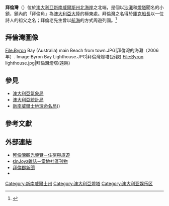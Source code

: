 {{Infobox Australian Place | type = town
| name     = 拜倫灣
| state    = 新南威爾斯州
| image    = Byron Lighthouse looking south 2004-28-12.JPG
| caption  = 從拜倫灣燈塔遠眺太羅海灘(Tallow beach)
| lga      = 拜倫郡政府
| postcode = 2481
| pop      = 5,609
| pop_footnotes=<ref name="abs">{{Census 2006 AUS|id=SSC16597|name=Byron Bay (State Suburb)|accessdate=2007-09-05|quick=on}}</ref>
| elevation= 3
| coordinates={{Coord|28|38|35.04|S|153|36|54.47|E|region:AU-NSW_type:city(9000)|display=inline,title}}
| pushpin_label_position = left
| latd  =28 |latm =38 |lats  =35
| longd =153 |longm =36 |longs =54
| maxtemp  = 23.7
| mintemp  = 16.5
| rainfall = 1723.5
| stategov = 貝琳娜
| fedgov   = 理察蒙 
| dist1    = 800   
| location1= [[雪梨|雪梨]]
| dist2    = 200
| location2= [[布里斯本|布-{里}-斯本]]
| dist3    = 73
| location3= [[黃金海岸市_(澳大利亞)|黃金海岸]]
}}
'''拜倫灣'''（{{lang-en|Byron Bay}}）位於[[澳大利亞|澳大利亞]][[新南威爾斯州|新南威爾斯州]][[北海岸_(新南威尔士州)|北海岸]]之北端，是個以[[沙灘|沙灘]]和[[燈塔|燈塔]]聞名的小鎮，鎮內的「拜倫角」為[[澳大利亞大陸|澳大利亞大陸]]的極東處。拜倫灣之名得於[[庫克船長|庫克船長]]以一位詩人的祖父之名；拜倫老先生曾以[[航海|航海]]的方式周遊列國。<ref>{{cite web  | title =Byron Bay  | publisher =[[Geographical_Names_Board_of_New_South_Wales|Geographical Names Board of New South Wales]]  | url =http://www.gnb.nsw.gov.au/name_search/extract?id=KWjLjzUlJP  | format =  | accessdate =28 June 2009  | deadurl =yes  | archiveurl =https://web.archive.org/web/20090729055336/http://www.gnb.nsw.gov.au/name_search/extract?id=KWjLjzUlJP  | archivedate =2009年7月29日  }}</ref>

== 拜倫灣圖像 ==
<gallery>
File:Byron Bay (Australia) main Beach from town.JPG|拜倫灣的海灘（2006年）.
Image:Byron Bay Lighthouse.JPG|拜倫灣燈塔(近觀)
File:Byron lighthouse.jpg|拜倫灣燈塔(遠眺)
</gallery>

== 參見 ==
* [[澳大利亞氣象局|澳大利亞氣象局]]
* [[澳大利亞統計局|澳大利亞統計局]]
* [[新南威爾士地理命名局|新南威爾士地理命名局]]({{link-en|Geographical Names Board of New South Wales|Geographical Names Board of New South Wales}})

== 參考文獻 ==
{{reflist|2}}

== 外部連結 ==
* [http://www.visitbyronbay.com 拜倫灣觀光導覽－住宿與旅遊] {{Wayback|url=http://www.visitbyronbay.com/ |date=20210226143204 }}
* [http://injoymag.com 《InJoy》雜誌－當地社區刊物] {{Wayback|url=http://injoymag.com/ |date=20201126095428 }}
* [http://www.byronnews.com.au 拜倫郡新聞] {{Wayback|url=http://www.byronnews.com.au/ |date=20210321212424 }}
* {{cite web | publisher = [[澳大利亞氣象局|澳大利亞氣象局]] | title = Byron Bay (Cape Byron Lighthouse) | work = Climate Averages for Australian Sites | url = http://www.bom.gov.au/climate/averages/tables/cw_058009.shtml | accessdate = 2006-11-25 | archive-date = 2021-03-14 | archive-url = https://web.archive.org/web/20210314233243/http://www.bom.gov.au/climate/averages/tables/cw_058009.shtml | dead-url = no }}

[[Category:新南威爾士州|Category:新南威爾士州]]
[[Category:澳大利亞燈塔|Category:澳大利亞燈塔]]
[[Category:澳大利亚娱乐区|Category:澳大利亚娱乐区]]